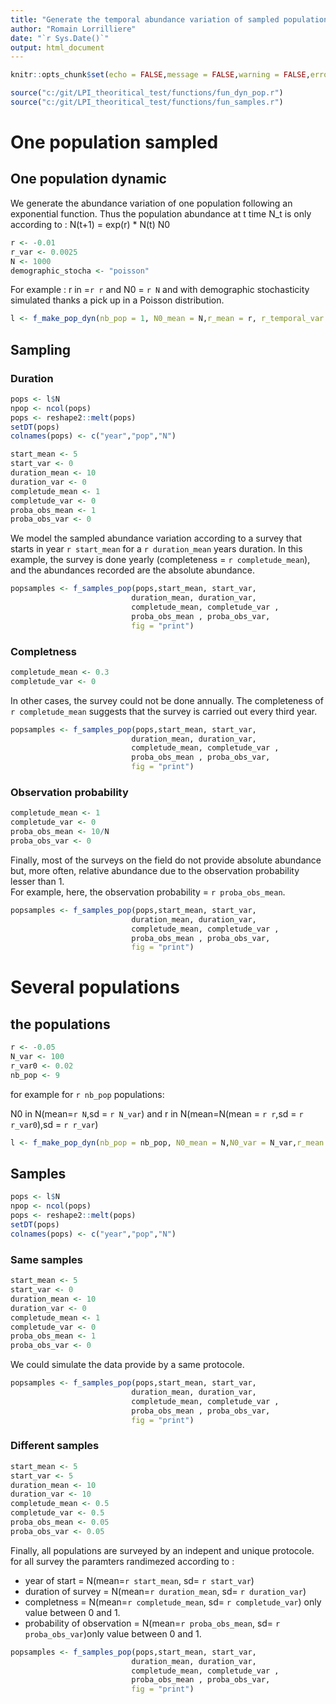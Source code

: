 ```yaml
---
title: "Generate the temporal abundance variation of sampled population"
author: "Romain Lorrilliere"
date: "`r Sys.Date()`"
output: html_document
---
```


```r
knitr::opts_chunk$set(echo = FALSE,message = FALSE,warning = FALSE,error = FALSE)
```

```r
source("c:/git/LPI_theoritical_test/functions/fun_dyn_pop.r")
source("c:/git/LPI_theoritical_test/functions/fun_samples.r")
```

# One population sampled

## One population dynamic

We generate the abundance variation of one population following an exponential function. 
Thus the population abundance at t time N_t is only according to :
N(t+1) = exp(r) * N(t)
N0


```r
r <- -0.01
r_var <- 0.0025
N <- 1000
demographic_stocha <- "poisson"

```

For example :
r in =`r r` and N0 = `r N` and with demographic stochasticity simulated thanks a pick up in a Poisson distribution. 

```r
l <- f_make_pop_dyn(nb_pop = 1, N0_mean = N,r_mean = r, r_temporal_var = r_var,demo_var= demographic_stocha, fig="print")


```
## Sampling

### Duration

```r

pops <- l$N
npop <- ncol(pops)
pops <- reshape2::melt(pops)
setDT(pops)
colnames(pops) <- c("year","pop","N")

```


```r
start_mean <- 5
start_var <- 0
duration_mean <- 10
duration_var <- 0
completude_mean <- 1
completude_var <- 0
proba_obs_mean <- 1
proba_obs_var <- 0

```

We model the sampled abundance variation according to a survey that starts in year `r start_mean` for a `r duration_mean` years duration. 
In this example, the survey is done yearly (completeness = `r completude_mean`), and the abundances recorded are the absolute abundance. 

```r
popsamples <- f_samples_pop(pops,start_mean, start_var,
                           duration_mean, duration_var,
                           completude_mean, completude_var ,
                           proba_obs_mean , proba_obs_var,
                           fig = "print")


```

### Completness



```r
completude_mean <- 0.3
completude_var <- 0


```

In other cases, the survey could not be done annually. The completeness of `r completude_mean` suggests that the survey is carried out every third year. 



```r
popsamples <- f_samples_pop(pops,start_mean, start_var,
                           duration_mean, duration_var,
                           completude_mean, completude_var ,
                           proba_obs_mean , proba_obs_var,
                           fig = "print")


```



### Observation probability


```r
completude_mean <- 1
completude_var <- 0
proba_obs_mean <- 10/N
proba_obs_var <- 0

```

Finally, most of the surveys on the field do not provide absolute abundance but, more often, relative abundance due to the observation probability lesser than 1.  
For example, here, the observation probability = `r proba_obs_mean`.

```r
popsamples <- f_samples_pop(pops,start_mean, start_var,
                           duration_mean, duration_var,
                           completude_mean, completude_var ,
                           proba_obs_mean , proba_obs_var,
                           fig = "print")


```

# Several populations 

## the populations

```r
r <- -0.05
N_var <- 100
r_var0 <- 0.02
nb_pop <- 9
```

for example for `r nb_pop` populations:

N0 in N(mean=`r N`,sd = `r N_var`)
and r in N(mean=N(mean = `r r`,sd = `r r_var0`),sd = `r r_var`) 

```r
l <- f_make_pop_dyn(nb_pop = nb_pop, N0_mean = N,N0_var = N_var,r_mean = r, r_init_var = r_var0, r_temporal_var = r_var,demo_var= demographic_stocha,fig="print")


```


## Samples
```r

pops <- l$N
npop <- ncol(pops)
pops <- reshape2::melt(pops)
setDT(pops)
colnames(pops) <- c("year","pop","N")

```


### Same samples


```r
start_mean <- 5
start_var <- 0
duration_mean <- 10
duration_var <- 0
completude_mean <- 1
completude_var <- 0
proba_obs_mean <- 1
proba_obs_var <- 0

```

We could simulate the data provide by a same protocole.  

```r
popsamples <- f_samples_pop(pops,start_mean, start_var,
                           duration_mean, duration_var,
                           completude_mean, completude_var ,
                           proba_obs_mean , proba_obs_var,
                           fig = "print")


```


### Different samples



```r
start_mean <- 5
start_var <- 5
duration_mean <- 10
duration_var <- 10
completude_mean <- 0.5
completude_var <- 0.5
proba_obs_mean <- 0.05
proba_obs_var <- 0.05

```

Finally, all populations are surveyed by an indepent and unique protocole. for all survey the paramters randimezed according to : 

- year of start = N(mean=`r start_mean`, sd= `r start_var`)
- duration of survey = N(mean=`r duration_mean`, sd= `r duration_var`)
- completness = N(mean=`r completude_mean`, sd= `r completude_var`) only value between 0 and 1.
- probability of observation = N(mean=`r proba_obs_mean`, sd= `r proba_obs_var`)only value between 0 and 1.

```r
popsamples <- f_samples_pop(pops,start_mean, start_var,
                           duration_mean, duration_var,
                           completude_mean, completude_var ,
                           proba_obs_mean , proba_obs_var,
                           fig = "print")


```